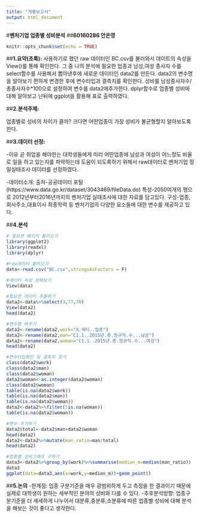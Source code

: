 ---
title: "개별보고서"
output: html_document
---

#**벤처기업 업종별 성비분석**
##**60160286 안은영**

```{r setup, include=FALSE}
knitr::opts_chunk$set(echo = TRUE)
```

##**1.요약(초록):** 
사용하기로 했던 raw 데이터인 BC.csv를 불러와서 데이트의 속성을View()를 통해 확인한다.
그 중 나의 분석에 필요한 업종과 남성,여성 종사자 수를 select함수를 사용해서 뽑아낸후에 새로운 데이터인 data2를 만든다.
data2의 변수명을 알아보기 편하게 변경한 후에 변수타입과 결측치를 확인한다.
성비를 남성종사자수/총종사자수*100으로 설정하여 변수를 data2에추가한다.
dplyr함수로 업종별 성비에 대해 알아보고 난뒤에 ggplot을 활용해 표로 출력하였다.

##**2.분석주제:**

업종별로 성비의 차이가 클까? 크다면 어떤업종이 가장 성비가 불균형할지 알아보도록한다.

##**3.데이터 선정:**

-이유
곧 취업을 해야한는 대학생들에게 미리 어떤업종에 남성과 여성이 어느정도 비율로 일을 하고 있는지를 파악하는데 도움이 되도록하기 위해서 raw데이터로 벤처기업 정밀실태조사 데이터를 선정하였다.

-데이터소개: 
출처-공공데이터 포털(https://www.data.go.kr/dataset/3043469/fileData.do)
특성-2050여개의 행으로 2012년부터2016년까지의 벤처기업 실태조사에 대한 자료를 담고있다.
구성-업종,회사주소,대표이사 최종학력 등 벤처기업의 다양한 요소들에 대한 변수를 제공하고 있다.

##**4.분석**
```{r}

# 필요한 패키지 불러오기
library(ggplot2)
library(readxl)
library(dplyr)

#raw데이터 불러오기
data<-read.csv("BC.csv",stringsAsFactors = F)

#데이터 속성 살펴보기
View(data)

#필요한 데이터 추출하기
data2<-data%>%select(3,77,78)
View(data2)
head(data2)

#변수명 바꾸기
data2<-rename(data2,work="X.쿼터..업종")
data2<-rename(data2,man="C1.1..2015년.총.정규직.수...남성")
data2<-rename(data2,woman="C1.1..2015년.총.정규직.수...여성")
head(data2)

#변수타입확인 및 결측치 찾기 
class(data2$work)
class(data2$man)
class(data2$woman)
data2$woman<-as.integer(data2$woman)
class(data2$woman)
table(is.na(data2$work))
table(is.na(data2$man))
table(is.na(data2$woman))
data2<-data2%>%filter(!is.na(woman))
table(is.na(data2$woman))

#변수 추가하기
data2$total<-data2$man+data2$woman
head(data2)
data2<-data2%>%mutate(man_ratio=man/total)
head(data2)

#업종별 성비그래프 구하기
data3<-data2%>%group_by(work)%>%summarise(median_m=median(man_ratio))
data3
ggplot(data=data3,aes(x=work,y=median_m))+geom_point()


```

##**5.논의**
-한계점: 
업종 구분기준을 매우 광범위하게 두고 측정을 한 결과이기 때문에 실제로 대학생이 원하는 세부적인 분야의 성비와 다를 수 있다.
-추후분석방향:
업종구분기준을 더 세세하게 나누어서 대분류,중분류,소분류에 따른 업종별 성비에 대해 분석을 해보는 것이 좋다고 생각한다.
